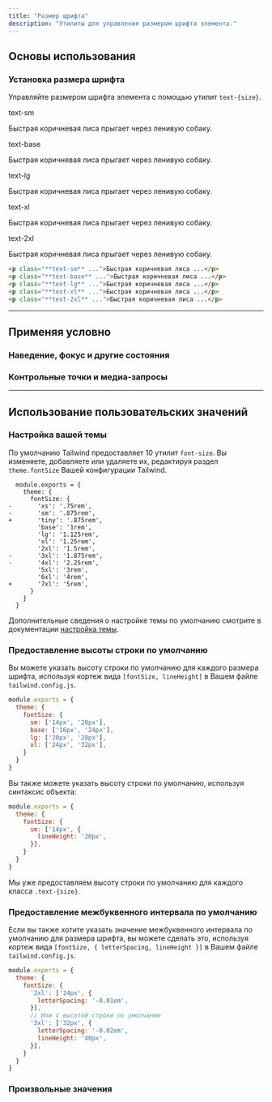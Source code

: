 ```yaml
---
title: "Размер шрифта"
description: "Утилиты для управления размером шрифта элемента."
---
```




## Основы использования

### Установка размера шрифта

Управляйте размером шрифта элемента с помощью утилит `text-{size}`.

<Example>
  <div class="flex flex-col gap-8">
    <div>
      <span class="font-medium text-sm text-slate-500 font-mono mb-3 dark:text-slate-400">text-sm</span>
      <p class="text-sm font-medium text-slate-900 dark:text-slate-200">
        Быстрая коричневая лиса прыгает через ленивую собаку.
      </p>
    </div>
    <div>
      <span class="font-medium text-sm text-slate-500 font-mono mb-3 dark:text-slate-400">text-base</span>
      <p class="text-base font-medium text-slate-900 dark:text-slate-200">
        Быстрая коричневая лиса прыгает через ленивую собаку.
      </p>
    </div>
    <div>
      <span class="font-medium text-sm text-slate-500 font-mono mb-3 dark:text-slate-400">text-lg</span>
      <p class="text-lg font-medium text-slate-900 dark:text-slate-200">
        Быстрая коричневая лиса прыгает через ленивую собаку.
      </p>
    </div>
    <div>
      <span class="font-medium text-sm text-slate-500 font-mono mb-3 dark:text-slate-400">text-xl</span>
      <p class="text-xl font-medium text-slate-900 dark:text-slate-200">
        Быстрая коричневая лиса прыгает через ленивую собаку.
      </p>
    </div>
    <div>
      <span class="font-medium text-sm text-slate-500 font-mono mb-3 dark:text-slate-400">text-2xl</span>
      <p class="text-2xl font-medium text-slate-900 dark:text-slate-200">
        Быстрая коричневая лиса прыгает через ленивую собаку.
      </p>
    </div>
  </div>
</Example>

```html
<p class="**text-sm** ...">Быстрая коричневая лиса ...</p>
<p class="**text-base** ...">Быстрая коричневая лиса ...</p>
<p class="**text-lg** ...">Быстрая коричневая лиса ...</p>
<p class="**text-xl** ...">Быстрая коричневая лиса ...</p>
<p class="**text-2xl** ...">Быстрая коричневая лиса ...</p>
```

---

## <Heading ignore>Применяя условно</Heading>

### <Heading ignore>Наведение, фокус и другие состояния</Heading>

<HoverFocusAndOtherStates defaultClass="text-sm" featuredClass="text-base" element="p" />

### <Heading ignore>Контрольные точки и медиа-запросы</Heading>

<BreakpointsAndMediaQueries defaultClass="text-sm" featuredClass="text-base" element="p" />

---

## Использование пользовательских значений

### Настройка вашей темы

По умолчанию Tailwind предоставляет 10 утилит `font-size`. Вы изменяете, добавляете или удаляете их, редактируя раздел `theme.fontSize` Вашей конфигурации Tailwind.

```diff-js tailwind.config.js
  module.exports = {
    theme: {
      fontSize: {
-       'xs': '.75rem',
-       'sm': '.875rem',
+       'tiny': '.875rem',
        'base': '1rem',
        'lg': '1.125rem',
        'xl': '1.25rem',
        '2xl': '1.5rem',
-       '3xl': '1.875rem',
-       '4xl': '2.25rem',
        '5xl': '3rem',
        '6xl': '4rem',
+       '7xl': '5rem',
      }
    }
  }
```

Дополнительные сведения о настройке темы по умолчанию смотрите в документации [настройка темы](/docs/theme#customizing-the-default-theme).

### Предоставление высоты строки по умолчанию

Вы можете указать высоту строки по умолчанию для каждого размера шрифта, используя кортеж вида `[fontSize, lineHeight]` в Вашем файле `tailwind.config.js`.

```js tailwind.config.js
module.exports = {
  theme: {
    fontSize: {
      sm: ['14px', '20px'],
      base: ['16px', '24px'],
      lg: ['20px', '28px'],
      xl: ['24px', '32px'],
    }
  }
}
```

Вы также можете указать высоту строки по умолчанию, используя синтаксис объекта:

```js tailwind.config.js
module.exports = {
  theme: {
    fontSize: {
      sm: ['14px', {
        lineHeight: '20px',
      }],
    }
  }
}
```

Мы уже предоставляем высоту строки по умолчанию для каждого класса `.text-{size}`.

### Предоставление межбуквенного интервала по умолчанию

Если вы также хотите указать значение межбуквенного интервала по умолчанию для размера шрифта, вы можете сделать это, используя кортеж вида `[fontSize, { letterSpacing, lineHeight }]` в Вашем файле `tailwind.config.js`.

```js tailwind.config.js
module.exports = {
  theme: {
    fontSize: {
      '2xl': ['24px', {
        letterSpacing: '-0.01em',
      }],
      // Или с высотой строки по умолчанию
      '3xl': ['32px', {
        letterSpacing: '-0.02em',
        lineHeight: '40px',
      }],
    }
  }
}
```

### Произвольные значения

<ArbitraryValues property="font-size" featuredClass="text-[14px]" element="p" />
